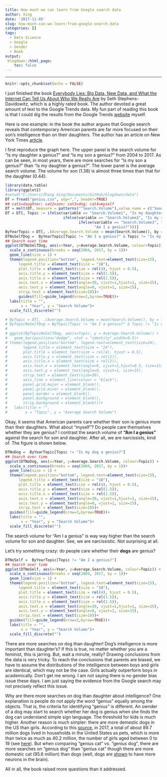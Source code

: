 ```yaml
---
title: How much we can learn from Google search data
author: Xing
date: '2017-11-05'
slug: how-much-can-we-learn-from-google-search-data
categories: []
tags:
  - Data Science
  - Google
  - Gender
  - Book
output:
 blogdown::html_page:
    toc: false
---
```


---
```r
knitr::opts_chunk$set(echo = FALSE)
```

I just finished the book [Everybody Lies: Big Data, New Data, and What the Internet Can Tell Us About Who We Really Are](https://www.amazon.com/Everybody-Lies-Internet-About-Really/dp/0062390856/ref=sr_1_1?ie=UTF8&qid=1515677064&sr=8-1&keywords=everyone+lies+book) by Seth Stephens-Davidowitz, which is a highly rated book. The author devoted a great amount of text to the Google Trends data. My fun part of reading this book is that I could dig the results from the Google Trends [website](https://trends.google.com/trends/) myself. 

Here is one example: in the book the author argues that Google search reveals that contemporary American parents are far more focused on their son's intelligence than on their daughters. The author has an article on New York Times [article](https://www.nytimes.com/2014/01/19/opinion/sunday/google-tell-me-is-my-son-a-genius.html?rref=collection%2Fbyline%2Fseth-stephens-davidowitz&mtrref=www.nytimes.com&assetType=opinion).

I first reproduce the graph here. The upper panel is the search volume for "Is my daughter a genius?" and  "Is my son a genius?" from 2004 to 2017. As can be seen, in most years, there are more searches for  "Is my son a genius?" than  "Is my daughter a genius?". The lower panel is the average search volume. The volume for son (1.38) is almost three times than that for the daughter (0.44).

```r
library(data.table)
library(ggplot2)
#setwd("C:/Users/Zhang Xing/Documents/GitHub/blogdown/data")
DT = fread("genius.csv", sep=",", header=TRUE)
## cat1=daughter; cat2=son; cat3=dog; cat4=myself
DT = melt(DT, measure = patterns("^Search.Volume"),value.name = c("Search.Volume"))
DT = DT[, Topic := ifelse(variable == "Search.Volume1", "Is my daughter a genius?",
                          ifelse(variable == "Search.Volume2", "Is my son a genius?",
                                 ifelse(variable == "Search.Volume3", "Is my dog a genius?",
                                        "Am I a genius?")))]
ByYearTopic = DT[, .(Average.Search.Volume = mean(Search.Volume)), by = .(Year,Topic)]
DTNoSelfDog =  ByYearTopic[Topic != "Am I a genius?" & Topic != "Is my dog a genius?"]
## Search over time
ggplot(DTNoSelfDog, aes(x=Year, y=Average.Search.Volume, colour=Topic)) +
  scale_x_continuous(breaks = seq(2004, 2017, by = 1))+
  geom_line(size = 1) +
  theme(legend.position="bottom", legend.text=element_text(size=15), 
      legend.title = element_text(size = "18"), 
      plot.title = element_text(size = rel(4), hjust = 0.5),
      axis.title.y = element_text(size = rel(1.5)), 
      axis.title.x = element_text(size = rel(1.5)),
      axis.text.x = element_text(angle=30, vjust=1,hjust=1, size=15), 
      axis.text.y = element_text(angle=0, vjust=1, size=15),
      strip.text = element_text(size=10))+ 
      guides(fill=guide_legend(nrow=2,byrow=TRUE))+
  labs(title = "", 
       x = "Year", y = "Search Volume")+
  scale_fill_discrete("")

# ByTopic = DT[, .(Average.Search.Volume = mean(Search.Volume)), by = Topic]
# ByTopicNoSelfDog = ByTopic[Topic != "Am I a genius?" & Topic != "Is my dog a genius?"]
# 
# ggplot(ByTopicNoSelfDog, aes(x=Topic, y = Average.Search.Volume)) + 
#   geom_bar(position="dodge", stat = "identity",width=0.5)+
# theme(legend.position="bottom", legend.text=element_text(size=24), 
#       legend.title = element_text(size = "24"), 
#       plot.title = element_text(size = rel(4), hjust = 0.5),
#       axis.title.y = element_text(size = rel(2)), 
#       axis.title.x = element_text(size = rel(2)),
#       axis.text.x = element_text(angle=0, vjust=1,hjust=0.5, size=15), 
#       axis.text.y = element_text(angle=0, vjust=1, size=15),
#       strip.text = element_text(size=30),
#       axis.line = element_line(colour = "black"),
#       panel.grid.major = element_blank(),
#       panel.grid.minor = element_blank(),
#       panel.border = element_blank(),
#       panel.background = element_blank(),
#       strip.background = element_blank())+ 
#   labs(title = "", 
#        x = "Topic", y = "Average Search Volume")
```

Okay, it seems that American parents care whether their son is genius more than their daughters. What about "myself"? Do people care themselves whether they are genius? I contrast the search volume of **"Am I a genius"** against the search for son and daughter. After all, we are narcissists, kind of. The figure is shown below. 

```r
DTNoDog =  ByYearTopic[Topic != "Is my dog a genius?"]
## Search over time
ggplot(DTNoDog, aes(x=Year, y=Average.Search.Volume, colour=Topic)) +
  scale_x_continuous(breaks = seq(2004, 2017, by = 1))+
  geom_line(size = 1) +
  theme(legend.position="bottom", legend.text=element_text(size=15), 
      legend.title = element_text(size = "18"), 
      plot.title = element_text(size = rel(4), hjust = 0.5),
      axis.title.y = element_text(size = rel(1.5)), 
      axis.title.x = element_text(size = rel(1.5)),
      axis.text.x = element_text(angle=30, vjust=1,hjust=1, size=15), 
      axis.text.y = element_text(angle=0, vjust=1, size=15),
      strip.text = element_text(size=10))+ 
  guides(fill=guide_legend(nrow=3,byrow=TRUE))+
  labs(title = "", 
       x = "Year", y = "Search Volume")+
  scale_fill_discrete("")
```

The search volume for "Am I a genius" is way way higher than the search volume for son and daughter. See, we are narcissistic. Not surprising at all. 

Let's try something crazy: do people care whether their **dogs** are genius? 


```r
DTNoSelf =  ByYearTopic[Topic != "Am I a genius?"]
## Search over time
ggplot(DTNoSelf, aes(x=Year, y=Average.Search.Volume, colour=Topic)) +
  scale_x_continuous(breaks = seq(2004, 2017, by = 1))+
  geom_line(size = 1) +
  theme(legend.position="bottom", legend.text=element_text(size=15), 
      legend.title = element_text(size = "18"), 
      plot.title = element_text(size = rel(4), hjust = 0.5),
      axis.title.y = element_text(size = rel(1.5)), 
      axis.title.x = element_text(size = rel(1.5)),
      axis.text.x = element_text(angle=30, vjust=1,hjust=1, size=15), 
      axis.text.y = element_text(angle=0, vjust=1, size=15),
      strip.text = element_text(size=10))+ 
  guides(fill=guide_legend(nrow=2,byrow=TRUE))+
  labs(title = "", 
       x = "Year", y = "Search Volume")+
  scale_fill_discrete("")
```
There are more searches on dog than daughter! Dog's intelligence is more important than daughter's? If this is true, no matter whether you are a feminist, this is jarring. But, wait a minute, really? Drawing conclusions from the data is very tricky. To reach the conclusions that parents are biased, we have to assume the distributions of the intelligence between boys and girls are identical, which may not be the case. Girls actually outperform boys in academically. Don't get me wrong. I am not saying there is no gender bias issue these days. I am just saying the evidence from the Google search may not precisely reflect this issue.

Why are there more searches on dog than daughter about intelligence? One explanation is people do not apply the word "genius" equally among the objects. That is, the criteria for identifying "genius" is different. An ownder of a dog may start to search whether her dog is genius when she finds the dog can understand simple sign language. The threshold for kids is much higher. Another reason is much simpler: there are more demestic dogs in the US than girls. According to this [source](https://www.statista.com/statistics/198100/dogs-in-the-united-states-since-2000/), in 2017, a total of about 89.7 million dogs lived in households in the United States as pets, which is more than twice as much as 40.2 million, the number of girls aged between 0 to 19 (see [here](https://factfinder.census.gov/faces/tableservices/jsf/pages/productview.xhtml?src=bkmk)). But when comparing "genius cat" vs. "genius dog", there are more searches on "genius dog" than "genius cat" though there are more domestic cat (95.6 million) than dogs (well, dogs are [shown](https://news.nationalgeographic.com/2017/11/dog-cat-brains-neurons-intelligence-study-spd/) to have more neurons in the brain).

All in all, the book raised more questions than it addressed. 





